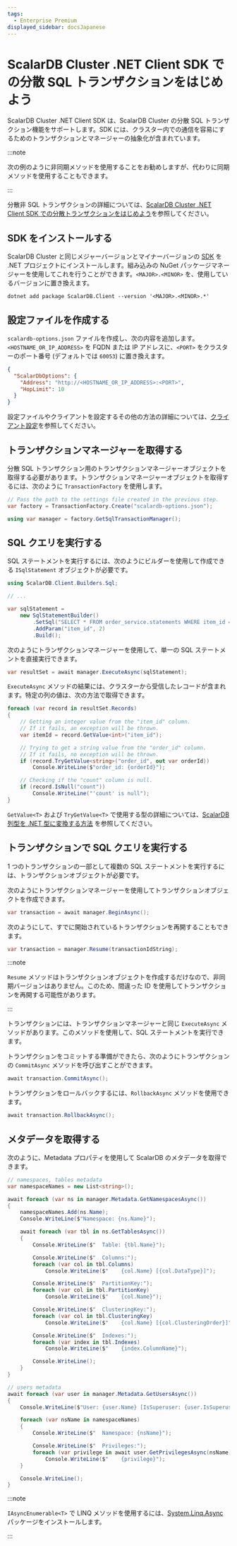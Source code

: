 ```yaml
---
tags:
  - Enterprise Premium
displayed_sidebar: docsJapanese
---
```


# ScalarDB Cluster .NET Client SDK での分散 SQL トランザクションをはじめよう


<TranslationBanner />

ScalarDB Cluster .NET Client SDK は、ScalarDB Cluster の分散 SQL トランザクション機能をサポートします。SDK には、クラスター内での通信を容易にするためのトランザクションとマネージャーの抽象化が含まれています。

:::note

次の例のように非同期メソッドを使用することをお勧めしますが、代わりに同期メソッドを使用することもできます。

:::

分散非 SQL トランザクションの詳細については、[ScalarDB Cluster .NET Client SDK での分散トランザクションをはじめよう](getting-started-with-distributed-transactions.mdx)を参照してください。

## SDK をインストールする

ScalarDB Cluster と同じメジャーバージョンとマイナーバージョンの [SDK](https://www.nuget.org/packages/ScalarDB.Client) を .NET プロジェクトにインストールします。組み込みの NuGet パッケージマネージャーを使用してこれを行うことができます。`<MAJOR>.<MINOR>` を、使用しているバージョンに置き換えます。

```console
dotnet add package ScalarDB.Client --version '<MAJOR>.<MINOR>.*'
```

## 設定ファイルを作成する

`scalardb-options.json` ファイルを作成し、次の内容を追加します。`<HOSTNAME_OR_IP_ADDRESS>` を FQDN または IP アドレスに、`<PORT>` をクラスターのポート番号 (デフォルトでは `60053`) に置き換えます。

```json
{
  "ScalarDbOptions": {
    "Address": "http://<HOSTNAME_OR_IP_ADDRESS>:<PORT>",
    "HopLimit": 10
  }
}
```

設定ファイルやクライアントを設定するその他の方法の詳細については、[クライアント設定](common-reference.mdx#クライアント設定)を参照してください。

## トランザクションマネージャーを取得する

分散 SQL トランザクション用のトランザクションマネージャーオブジェクトを取得する必要があります。トランザクションマネージャーオブジェクトを取得するには、次のように `TransactionFactory` を使用します。

```c#
// Pass the path to the settings file created in the previous step.
var factory = TransactionFactory.Create("scalardb-options.json");

using var manager = factory.GetSqlTransactionManager();
```

## SQL クエリを実行する

SQL ステートメントを実行するには、次のようにビルダーを使用して作成できる `ISqlStatement` オブジェクトが必要です。

```c#
using ScalarDB.Client.Builders.Sql;

// ...

var sqlStatement =
    new SqlStatementBuilder()
        .SetSql("SELECT * FROM order_service.statements WHERE item_id = :item_id")
        .AddParam("item_id", 2)
        .Build();
```

次のようにトランザクションマネージャーを使用して、単一の SQL ステートメントを直接実行できます。

```c#
var resultSet = await manager.ExecuteAsync(sqlStatement);
```

`ExecuteAsync` メソッドの結果には、クラスターから受信したレコードが含まれます。特定の列の値は、次の方法で取得できます。

```c#
foreach (var record in resultSet.Records)
{
    // Getting an integer value from the "item_id" column.
    // If it fails, an exception will be thrown.
    var itemId = record.GetValue<int>("item_id");

    // Trying to get a string value from the "order_id" column.
    // If it fails, no exception will be thrown.
    if (record.TryGetValue<string>("order_id", out var orderId))
        Console.WriteLine($"order_id: {orderId}");

    // Checking if the "count" column is null.
    if (record.IsNull("count"))
        Console.WriteLine("'count' is null");
}
```

`GetValue<T>` および `TryGetValue<T>` で使用する型の詳細については、[ScalarDB 列型を .NET 型に変換する方法](common-reference.mdx#scalardb-列型と-net-型間の変換方法) を参照してください。

## トランザクションで SQL クエリを実行する

1 つのトランザクションの一部として複数の SQL ステートメントを実行するには、トランザクションオブジェクトが必要です。

次のようにトランザクションマネージャーを使用してトランザクションオブジェクトを作成できます。

```c#
var transaction = await manager.BeginAsync();
```

次のようにして、すでに開始されているトランザクションを再開することもできます。

```c#
var transaction = manager.Resume(transactionIdString);
```

:::note

`Resume` メソッドはトランザクションオブジェクトを作成するだけなので、非同期バージョンはありません。このため、間違った ID を使用してトランザクションを再開する可能性があります。

:::

トランザクションには、トランザクションマネージャーと同じ `ExecuteAsync` メソッドがあります。このメソッドを使用して、SQL ステートメントを実行できます。

トランザクションをコミットする準備ができたら、次のようにトランザクションの `CommitAsync` メソッドを呼び出すことができます。

```c#
await transaction.CommitAsync();
```

トランザクションをロールバックするには、`RollbackAsync` メソッドを使用できます。

```c#
await transaction.RollbackAsync();
```

## メタデータを取得する

次のように、Metadata プロパティを使用して ScalarDB のメタデータを取得できます。

```c#
// namespaces, tables metadata
var namespaceNames = new List<string>();

await foreach (var ns in manager.Metadata.GetNamespacesAsync())
{
    namespaceNames.Add(ns.Name);
    Console.WriteLine($"Namespace: {ns.Name}");

    await foreach (var tbl in ns.GetTablesAsync())
    {
        Console.WriteLine($"  Table: {tbl.Name}");

        Console.WriteLine($"  Columns:");
        foreach (var col in tbl.Columns)
            Console.WriteLine($"    {col.Name} [{col.DataType}]");

        Console.WriteLine($"  PartitionKey:");
        foreach (var col in tbl.PartitionKey)
            Console.WriteLine($"    {col.Name}");

        Console.WriteLine($"  ClusteringKey:");
        foreach (var col in tbl.ClusteringKey)
            Console.WriteLine($"    {col.Name} [{col.ClusteringOrder}]");

        Console.WriteLine($"  Indexes:");
        foreach (var index in tbl.Indexes)
            Console.WriteLine($"    {index.ColumnName}");

        Console.WriteLine();
    }
}

// users metadata
await foreach (var user in manager.Metadata.GetUsersAsync())
{
    Console.WriteLine($"User: {user.Name} [IsSuperuser: {user.IsSuperuser}]");

    foreach (var nsName in namespaceNames)
    {
        Console.WriteLine($"  Namespace: {nsName}");

        Console.WriteLine($"  Privileges:");
        foreach (var privilege in await user.GetPrivilegesAsync(nsName))
            Console.WriteLine($"    {privilege}");
    }

    Console.WriteLine();
}
```

:::note

`IAsyncEnumerable<T>` で LINQ メソッドを使用するには、[System.Linq.Async](https://www.nuget.org/packages/System.Linq.Async/) パッケージをインストールします。

:::

